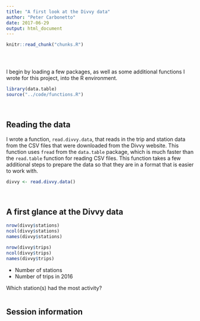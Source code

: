 ```yaml
---
title: "A first look at the Divvy data"
author: "Peter Carbonetto"
date: 2017-06-29
output: html_document
---
```


<!-- Define defaults shared by all workflowr files. -->
```r
knitr::read_chunk("chunks.R")
```

<!-- Update knitr chunk options -->
```r
```

<!-- Insert the date the file was last updated -->
```r
```

<!-- Insert the code version (Git commit SHA1) if Git repository
 exists and R package git2r is installed -->
```r
```

I begin by loading a few packages, as well as some additional
functions I wrote for this project, into the R environment.

```r
library(data.table)
source("../code/functions.R")
```

<br>

## Reading the data

I wrote a function, `read.divvy.data`, that reads in the trip and
station data from the CSV files that were downloaded from the Divvy
website. This function uses `fread` from the `data.table` package,
which is much faster than the `read.table` function for reading CSV
files. This function takes a few additional steps to prepare the data
so that they are in a format that is easier to work with.

```r
divvy <- read.divvy.data()
```
<br>

## A first glance at the Divvy data

```r
nrow(divvy$stations)
ncol(divvy$stations)
names(divvy$stations)
```

```r
nrow(divvy$trips)
ncol(divvy$trips)
names(divvy$trips)
```

- Number of stations
- Number of trips in 2016

Which station(s) had the most activity?

```r
```

## Session information

<!-- Insert the session information into the document -->
```r
```
